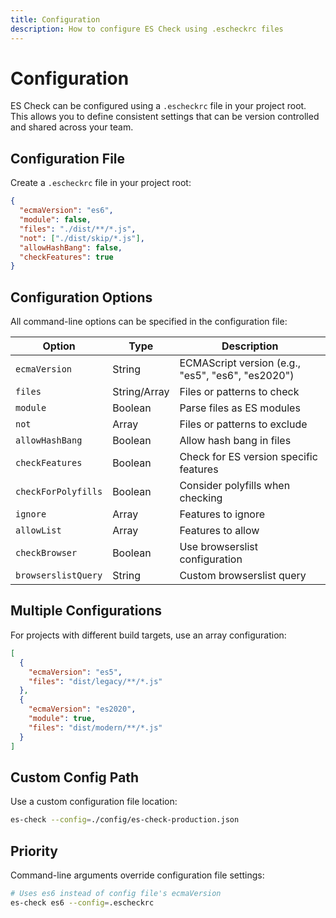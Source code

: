 ```yaml
---
title: Configuration
description: How to configure ES Check using .escheckrc files
---
```


# Configuration

ES Check can be configured using a `.escheckrc` file in your project root. This allows you to define consistent settings that can be version controlled and shared across your team.

## Configuration File

Create a `.escheckrc` file in your project root:

```json
{
  "ecmaVersion": "es6",
  "module": false,
  "files": "./dist/**/*.js",
  "not": ["./dist/skip/*.js"],
  "allowHashBang": false,
  "checkFeatures": true
}
```

## Configuration Options

All command-line options can be specified in the configuration file:

| Option | Type | Description |
|--------|------|-------------|
| `ecmaVersion` | String | ECMAScript version (e.g., "es5", "es6", "es2020") |
| `files` | String/Array | Files or patterns to check |
| `module` | Boolean | Parse files as ES modules |
| `not` | Array | Files or patterns to exclude |
| `allowHashBang` | Boolean | Allow hash bang in files |
| `checkFeatures` | Boolean | Check for ES version specific features |
| `checkForPolyfills` | Boolean | Consider polyfills when checking |
| `ignore` | Array | Features to ignore |
| `allowList` | Array | Features to allow |
| `checkBrowser` | Boolean | Use browserslist configuration |
| `browserslistQuery` | String | Custom browserslist query |

## Multiple Configurations

For projects with different build targets, use an array configuration:

```json
[
  {
    "ecmaVersion": "es5",
    "files": "dist/legacy/**/*.js"
  },
  {
    "ecmaVersion": "es2020",
    "module": true,
    "files": "dist/modern/**/*.js"
  }
]
```

## Custom Config Path

Use a custom configuration file location:

```bash
es-check --config=./config/es-check-production.json
```

## Priority

Command-line arguments override configuration file settings:

```bash
# Uses es6 instead of config file's ecmaVersion
es-check es6 --config=.escheckrc
```